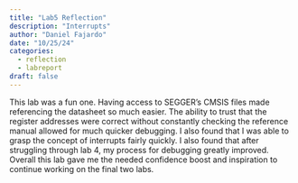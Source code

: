 ```yaml
---
title: "Lab5 Reflection"
description: "Interrupts"
author: "Daniel Fajardo"
date: "10/25/24"
categories:
  - reflection
  - labreport
draft: false
---
```


This lab was a fun one. Having access to SEGGER's CMSIS files made referencing the datasheet so much easier. The ability to trust that
the register addresses were correct without constantly checking the reference manual allowed for much quicker debugging. I also found
that I was able to grasp the concept of interrupts fairly quickly. I also found that after struggling through lab 4, my process for
debugging greatly improved. Overall this lab gave me the needed confidence boost and inspiration to continue working on the final two
labs.
